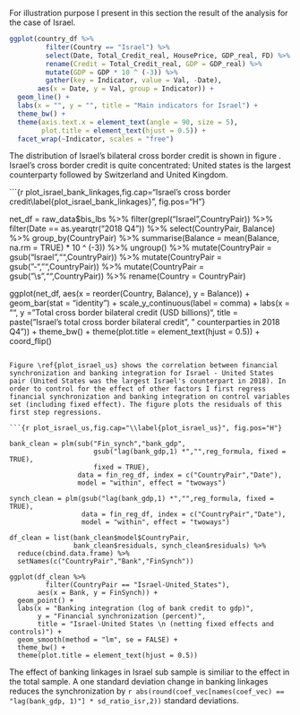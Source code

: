 For illustration purpose I present in this section the result of the analysis for the case of Israel.


```r

ggplot(country_df %>%
         filter(Country == "Israel") %>%
         select(Date, Total_Credit_real, HousePrice, GDP_real, FD) %>%
         rename(Credit = Total_Credit_real, GDP = GDP_real) %>%
         mutate(GDP = GDP * 10 ^ (-3)) %>%
         gather(key = Indicator, value = Val, -Date),
       aes(x = Date, y = Val, group = Indicator)) +
  geom_line() +
  labs(x = "", y = "", title = "Main indicators for Israel") +
  theme_bw() +
  theme(axis.text.x = element_text(angle = 90, size = 5),
        plot.title = element_text(hjust = 0.5)) +
  facet_wrap(~Indicator, scales = "free")

```

The distribution of Israel's bilateral cross border credit is shown in figure \ref{plot_israel_bank_linkages}. Israel's cross border credit is quite concentrated: United states is the largest counterparty followed by Switzerland and United Kingdom.

```{r plot_israel_bank_linkages,fig.cap="Israel's cross border credit\\label{plot_israel_bank_linkages}", fig.pos="H"}

net_df = raw_data$bis_lbs %>%
  filter(grepl("Israel",CountryPair)) %>%
  filter(Date == as.yearqtr("2018 Q4")) %>% 
  select(CountryPair, Balance) %>%
  group_by(CountryPair) %>%
  summarise(Balance = mean(Balance, na.rm = TRUE) * 10 ^ (-3)) %>%
  ungroup() %>%
  mutate(CountryPair = gsub("Israel","",CountryPair)) %>%
  mutate(CountryPair = gsub("-","",CountryPair)) %>%
  mutate(CountryPair = gsub("\\s","",CountryPair)) %>%
  rename(Country = CountryPair)


ggplot(net_df, aes(x = reorder(Country, Balance), y = Balance)) +
  geom_bar(stat = "identity") +
  scale_y_continuous(label = comma) +
  labs(x = "", y = "Total cross border bilateral credit (USD billions)",
       title = paste("Israel's total cross border bilateral credit",
                     " counterparties in 2018 Q4")) +
  theme_bw() +
  theme(plot.title = element_text(hjust = 0.5)) +
  coord_flip()


```

Figure \ref{plot_israel_us} shows the correlation between financial synchronization and banking integration for Israel - United States pair (United States was the largest Israel's counterpart in 2018). In order to control for the effect of other factors I first regress financial synchronization and banking integration on control variables set (including fixed effect). The figure plots the residuals of this first step regressions.

```{r plot_israel_us,fig.cap="\\label{plot_israel_us}", fig.pos="H"}

bank_clean = plm(sub("Fin_synch","bank_gdp",
                     gsub("lag(bank_gdp,1) *","",reg_formula, fixed = TRUE),
                     fixed = TRUE),
                 data = fin_reg_df, index = c("CountryPair","Date"),
                 model = "within", effect = "twoways")

synch_clean = plm(gsub("lag(bank_gdp,1) *","",reg_formula, fixed = TRUE),
                  data = fin_reg_df, index = c("CountryPair","Date"),
                  model = "within", effect = "twoways")

df_clean = list(bank_clean$model$CountryPair,
                bank_clean$residuals, synch_clean$residuals) %>%
  reduce(cbind.data.frame) %>%
  setNames(c("CountryPair","Bank","FinSynch"))

ggplot(df_clean %>%
         filter(CountryPair == "Israel-United_States"),
       aes(x = Bank, y = FinSynch)) +
  geom_point() +
  labs(x = "Banking integration (log of bank credit to gdp)",
       y = "Financial synchronization (percent)",
       title = "Israel-United States \n (netting fixed effects and controls)") +
  geom_smooth(method = "lm", se = FALSE) +
  theme_bw() +
  theme(plot.title = element_text(hjust = 0.5))

```

The effect of banking linkages in Israel sub sample is similiar to the effect in the total sample. A one standard deviation change in banking linkages reduces the synchronization by `r abs(round(coef_vec[names(coef_vec) == "lag(bank_gdp, 1)"] * sd_ratio_isr,2))` standard deviations.


